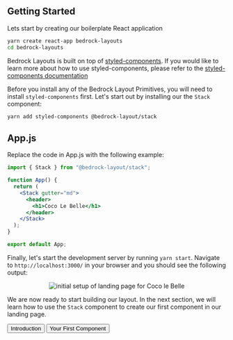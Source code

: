 
<Meta title="Installation" />

## Getting Started

Lets start by creating our boilerplate React application

```bash
yarn create react-app bedrock-layouts
cd bedrock-layouts
```

Bedrock Layouts is built on top of [styled-components](https://styled-components.com). If you would like to learn more about how to use styled-components, please refer to the [styled-components documentation](https://styled-components.com/docs)

Before you install any of the Bedrock Layout Primitives, you will need to install `styled-components` first. Let's start out by installing our the `Stack` component:

```bash
yarn add styled-components @bedrock-layout/stack
```

## App.js

Replace the code in App.js with the following example:

```jsx
import { Stack } from "@bedrock-layout/stack";

function App() {
  return (
    <Stack gutter="md">
      <header>
        <h1>Coco Le Belle</h1>
      </header>
    </Stack>
  );
}

export default App;
```

Finally, let's start the development server by running `yarn start`. Navigate to `http://localhost:3000/` in your browser and you should see the following output:

<Center centerChildren>
  <img
    style={{ maxWidth: 500 }}
    src={initialSetup}
    alt="initial setup of landing page for Coco le Belle"
  />
</Center>

We are now ready to start building our layout. In the next section, we will learn how to use the `Stack` component to create our first component in our landing page.

<Inline switchAt="25rem" stretch={1} gutter="md">
  <Button as="a" href="/?path=/story/introduction--page">
    Introduction
  </Button>
  <span />
  <Button as="a" href="/?path=/story/your-first-component--page">
    Your First Component
  </Button>
</Inline>
